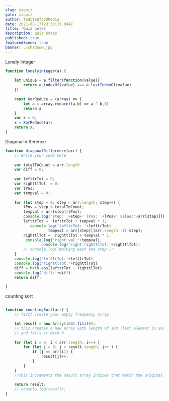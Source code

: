 ```yaml
---
slug: zsquiz
goto: zsquiz
author: Ted@TedfordMedia
date: 2021-08-17T23:30:27.094Z
title: 'Quiz notes'
description: quiz notes
published: true 
featuredScene: true
banner: ./shadoww.jpg  
---
```


Lonely Integer
```javascript
function lonelyinteger(a) {
    
    let unique = a.filter(function(value){
        return a.indexOf(value) === a.lastIndexOf(value)
    })
    
    const XorReduce = (array) => {
        let a = array.reduce((a,b) => a ^ b,0)
        return a
    }
    var x = 0;
    x = XorReduce(a); 
    return x;
}

````  



Diagonal difference

```javascript
function diagonalDifference(arr) {
    // Write your code here
 
    var totalToCount = arr.length
    var diff = 0;
    
    var lefttrTot = 0;
    var righttlTot  = 0;
    var lPos;
    var tempval = 0;
    
    for (let step = 0; step < arr.length; step++) { 
        lPos = step % totalToCount;
        tempval = arr[step][lPos];
        console.log('step: '+step+' lPos: '+lPos+' value:'+arr[step][lPos])
        lefttrTot =  lefttrTot + tempval * 1;
           console.log('lefttrTot: '+lefttrTot)
                   tempval = arr[step][(arr.length -1)-step];
        righttlTot =  righttlTot + tempval * 1;
         console.log('right val:'+tempval);
                console.log('right righttlTot:'+righttlTot);
        // console.log('Walking east one step');
    }
    console.log('lefttrTot:'+lefttrTot)
    console.log('righttlTot:'+righttlTot)
    diff = Math.abs(lefttrTot - righttlTot)
    console.log('diff:'+diff)
    return diff;

}


````

counting sort
```javascript

function countingSort(arr) { 
    // first create your empty frequency array

    let result = new Array(100).fill(0);
    // this creates a new array with length of 100 (last element is 99)
    // and fills it with 0
        
    for (let i = 0; i < arr.length; i++) {
        for (let j = 0; j < result.length; j++ ) {
            if (j == arr[i]) {
                result[j]++;
            }
        }
    }
    //this increments the result array indices that match the original array values
        
    return result;
    // console.log(result);
}

```  


 